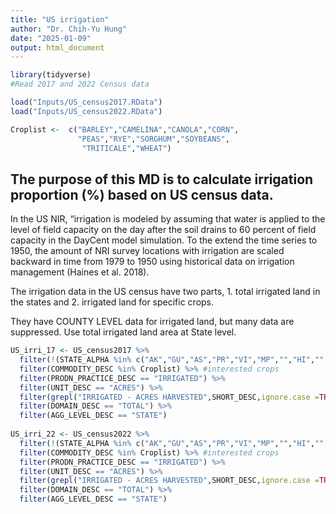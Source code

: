 ```yaml
---
title: "US irrigation"
author: "Dr. Chih-Yu Hung"
date: "2025-01-09"
output: html_document
---
```


```r
library(tidyverse)
#Read 2017 and 2022 Census data

load("Inputs/US_census2017.RData")
load("Inputs/US_census2022.RData")

Croplist <-  c("BARLEY","CAMELINA","CANOLA","CORN",
               "PEAS","RYE","SORGHUM","SOYBEANS",
                "TRITICALE","WHEAT")
```

## The purpose of this MD is to calculate irrigation proportion (%) based on US census data. 

In the US NIR, "irrigation is modeled by assuming that water is applied to the level of field capacity on the day after the soil drains to 60 percent of field capacity in the DayCent model simulation. To the extend the time series to 1950, the amount of NRI survey locations with irrigation are scaled backward in time from 1979 to 1950 using historical data on irrigation management
(Haines et al. 2018).


The irrigation data in the US census have two parts, 1. total irrigated land in the states and 2. irrigated land for specific crops.

They have COUNTY LEVEL data for irrigated land, but many data are suppressed. Use total irrigated land area at State level. 

```r

US_irri_17 <- US_census2017 %>%
  filter(!(STATE_ALPHA %in% c("AK","GU","AS","PR","VI","MP","","HI",""))) %>% #exclude territories, HI and AK
  filter(COMMODITY_DESC %in% Croplist) %>% #interested crops
  filter(PRODN_PRACTICE_DESC == "IRRIGATED") %>%
  filter(UNIT_DESC == "ACRES") %>%
  filter(grepl("IRRIGATED - ACRES HARVESTED",SHORT_DESC,ignore.case =TRUE)) %>%
  filter(DOMAIN_DESC == "TOTAL") %>%
  filter(AGG_LEVEL_DESC == "STATE")
  
US_irri_22 <- US_census2022 %>%
  filter(!(STATE_ALPHA %in% c("AK","GU","AS","PR","VI","MP","","HI",""))) %>% #exclude territories, HI and AK
  filter(COMMODITY_DESC %in% Croplist) %>% #interested crops
  filter(PRODN_PRACTICE_DESC == "IRRIGATED") %>%
  filter(UNIT_DESC == "ACRES") %>%
  filter(grepl("IRRIGATED - ACRES HARVESTED",SHORT_DESC,ignore.case =TRUE)) %>%
  filter(DOMAIN_DESC == "TOTAL") %>%
  filter(AGG_LEVEL_DESC == "STATE")  
  
  

```

